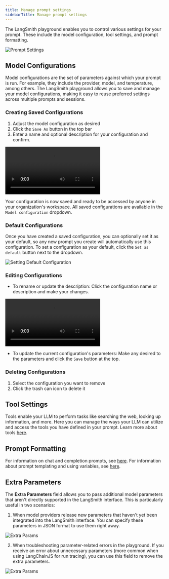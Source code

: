 ```yaml
---
title: Manage prompt settings
sidebarTitle: Manage prompt settings
---
```


The LangSmith playground enables you to control various settings for your prompt. These include the model configuration, tool settings, and prompt formatting.

![Prompt Settings](images/prompt-settings.png)

## Model Configurations

Model configurations are the set of parameters against which your prompt is run. For example, they include the provider, model, and temperature, among others. The LangSmith playground allows you to save and manage your model configurations, making it easy to reuse preferred settings across multiple prompts and sessions.

### Creating Saved Configurations

1. Adjust the model configuration as desired
2. Click the `Save As` button in the top bar
3. Enter a name and optional description for your configuration and confirm.

<video src="images/saving_config.mp4" controls></video>

Your configuration is now saved and ready to be accessed by anyone in your organization's workspace. All saved configurations are available in the `Model configuration` dropdown.

### Default Configurations

Once you have created a saved configuration, you can optionally set it as your default, so any new prompt you create will automatically use this configuration. To set a configuration as your default, click the `Set as default` button next to the dropdown.

![Setting Default Configuration](images/set-default-config.png)

### Editing Configurations

* To rename or update the description: Click the configuration name or description and make your changes.

<video src="images/renamed_config.mp4" controls></video>

* To update the current configuration's parameters: Make any desired to the parameters and click the `Save` button at the top.

### Deleting Configurations

1. Select the configuration you want to remove
2. Click the trash can icon to delete it

## Tool Settings

Tools enable your LLM to perform tasks like searching the web, looking up information, and more. Here you can manage the ways your LLM can utilize and access the tools you have defined in your prompt. Learn more about tools [here](/langsmith/observability-overview#tools).

## Prompt Formatting

For information on chat and completion prompts, see [here](/langsmith/observability-overview#chat-vs-completion). For information about prompt templating and using variables, see [here](/langsmith/observability-overview#f-string-vs-mustache).

## Extra Parameters

The **Extra Parameters** field allows you to pass additional model parameters that aren't directly supported in the LangSmith interface. This is particularly useful in two scenarios:

1. When model providers release new parameters that haven't yet been integrated into the LangSmith interface. You can specify these parameters in JSON format to use them right away.

![Extra Params](images/extra-params.png)

2. When troubleshooting parameter-related errors in the playground. If you receive an error about unnecessary parameters (more common when using LangChainJS for run tracing), you can use this field to remove the extra parameters.

![Extra Params](images/extra-params-error.png)
